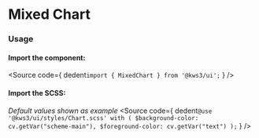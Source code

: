 
<Version />

# Mixed Chart

<Meta of={Stories} />
<Canvas of={Stories.Main} />
<Controls />

### Usage
#### Import the component:
<Source
  code={
    dedent`import { MixedChart } from '@kws3/ui';`
  }
/>

#### Import the SCSS:
_Default values shown as example_
<Source
  code={
    dedent`
    @use '@kws3/ui/styles/Chart.scss' with (
      $background-color: cv.getVar("scheme-main"),
      $foreground-color: cv.getVar("text")
    );
    `
  }
/>
